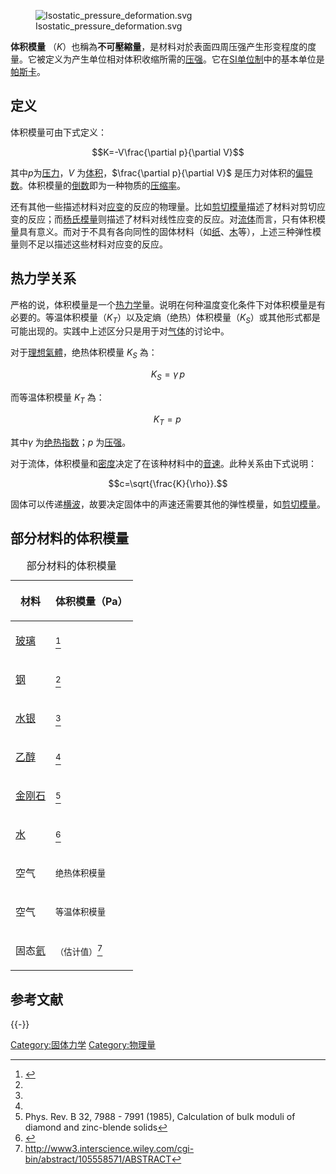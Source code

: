 {{NoteTA
|G1=Science
|1=zh-cn:模量;zh-tw:模數;
}}
[[Image:Isostatic_pressure_deformation.svg|thumb]]

'''体积模量''' （<math>K</math>）也稱為'''不可壓縮量'''，是材料对於表面四周压强产生形变程度的度量。它被定义为产生单位相对体积收缩所需的[[压强|压强]]。它在[[SI单位制|SI单位制]]中的基本单位是[[帕斯卡_(单位)|帕斯卡]]。

==定义==
体积模量可由下式定义：

:<math>K=-V\frac{\partial p}{\partial V}</math>

其中<math>p</math>为[[压力|压力]]，<math>V</math> 为[[体积|体积]]，<math>\frac{\partial p}{\partial V}</math> 是压力对体积的[[偏导数|偏导数]]。体积模量的[[倒数|倒数]]即为一种物质的[[压缩率|压缩率]]。

还有其他一些描述材料对[[应变|应变]]的反应的物理量。比如[[剪切模量|剪切模量]]描述了材料对剪切应变的反应；而[[杨氏模量|杨氏模量]]则描述了材料对线性应变的反应。对[[流体|流体]]而言，只有体积模量具有意义。而对于不具有各向同性的固体材料（如[[纸|纸]]、[[木|木]]等），上述三种弹性模量则不足以描述这些材料对应变的反应。

==热力学关系==
严格的说，体积模量是一个[[热力学|热力学]]量。说明在何种温度变化条件下对体积模量是有必要的。等温体积模量（<math>K_T</math>）以及定熵（绝热）体积模量（<math>K_S</math>）或其他形式都是可能出现的。实践中上述区分只是用于对[[气体|气体]]的讨论中。

对于[[理想氣體|理想氣體]]，绝热体积模量 <math>K_S</math> 為：

:<math>
K_S=\gamma\, p
</math>

而等温体积模量 <math>K_T</math> 為：

:<math>
K_T=p\,
</math>

其中<math>\gamma</math> 为[[绝热指数|绝热指数]]；<math>p</math> 为[[压强|压强]]。

对于流体，体积模量和[[密度|密度]]决定了在该种材料中的[[声速|音速]]。此种关系由下式说明：
:<math>c=\sqrt{\frac{K}{\rho}}.</math>

固体可以传递[[横波|横波]]，故要决定固体中的声速还需要其他的弹性模量，如[[剪切模量|剪切模量]]。

==部分材料的体积模量==
{| class="wikitable" style="text-align:center"
|+ 部分材料的体积模量
!材料
!体积模量（Pa）
|-
|[[玻璃|玻璃]]
| {{val|3.7|e=10}}<ref name="pku">{{cite book | author = 钟锡华、周岳明 | title = 《力学》 | publisher = 北京大学出版社 | isbn = 978-7-301-04591-6 | pages = 204|date=2000年12月}}</ref>
|-
|[[钢|钢]]
| {{val|16|e=10}}<ref name="pku"/>
|-
|[[水银|水银]]
| {{val|2.5|e=10}}<ref name="pku"/>
|-
|[[乙醇|乙醇]]
| {{val|0.09|e=10}}<ref name="pku"/>
|-
|[[金刚石|金刚石]]
| {{val|442|e=9}}<ref>Phys. Rev. B 32, 7988 - 7991 (1985), Calculation of bulk moduli of diamond and zinc-blende solids</ref>
|-
| [[水|水]]
| {{val|2.2|e=9}}<ref>{{Cite web |url=http://hyperphysics.phy-astr.gsu.edu/hbase/permot3.html |title=存档副本 |accessdate=2010-07-28 |archive-date=2012-08-30 |archive-url=https://www.webcitation.org/6AIhR7XkB?url=http://hyperphysics.phy-astr.gsu.edu/hbase/permot3.html |dead-url=no }}</ref>
|-
| 空气
| {{val|1.42|e=5}} <small>绝热体积模量</small>
|-
| 空气
| {{val|1.01|e=5}} <small>等温体积模量</small>
|-
| 固态[[氦|氦]]
|  {{val|5|e=7}} <small>（估计值）</small><ref>http://www3.interscience.wiley.com/cgi-bin/abstract/105558571/ABSTRACT{{Dead link|date=2019年3月 |bot=InternetArchiveBot |fix-attempted=yes }}</ref>
|}

== 参考文献 ==
{{Reflist}}

{{-}}
{{弹性模量}}
{{连续介质力学}}

[[Category:固体力学|Category:固体力学]]
[[Category:物理量|Category:物理量]]